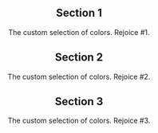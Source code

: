 

<Header
  pageTitle="Colors"
  overview="All the hues you could ever need."
/>

<Section>

## Section 1

The custom selection of colors. Rejoice #1.

</Section>

<Section>

## Section 2

The custom selection of colors. Rejoice #2.

</Section>

<Section>

## Section 3

The custom selection of colors. Rejoice #3.

</Section>
